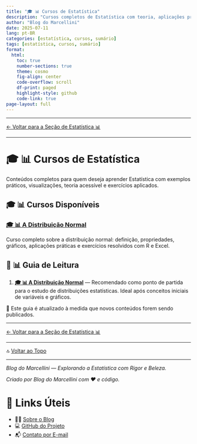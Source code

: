 ```yaml
---
title: "🎓 📊 Cursos de Estatística"
description: "Cursos completos de Estatística com teoria, aplicações práticas, visualizações e exercícios resolvidos no R e no Excel."
author: "Blog do Marcellini"
date: 2025-07-11
lang: pt-BR
categories: [estatística, cursos, sumário]
tags: [estatística, cursos, sumário]
format:
  html:
    toc: true
    number-sections: true
    theme: cosmo
    fig-align: center
    code-overflow: scroll
    df-print: paged
    highlight-style: github
    code-link: true
page-layout: full
---
```


---

[← Voltar para a Seção de Estatística 📊](/posts/estatistica/)

---

# 🎓 📊 Cursos de Estatística

Conteúdos completos para quem deseja aprender Estatística com exemplos práticos, visualizações, teoria acessível e exercícios aplicados.

## 🎓 📊 Cursos Disponíveis

### [🎓 📊 A Distribuição Normal](/posts/cursos/estatistica/distribuicao_normal/index.qmd)
Curso completo sobre a distribuição normal: definição, propriedades, gráficos, aplicações práticas e exercícios resolvidos com R e Excel.

## 📖 📊 Guia de Leitura

1. **[🎓 📊 A Distribuição Normal](/posts/cursos/estatistica/distribuicao_normal/index.qmd)** — Recomendado como ponto de partida para o estudo de distribuições estatísticas. Ideal após conceitos iniciais de variáveis e gráficos.

📌 Este guia é atualizado à medida que novos conteúdos forem sendo publicados.

---

[← Voltar para a Seção de Estatística 📊](/posts/estatistica/)

---

🔝 [Voltar ao Topo](index.qmd)

---

*Blog do Marcellini — Explorando a Estatística com Rigor e Beleza.*

:::{.callout-note}
*Criado por Blog do Marcellini com ❤️ e código.*
:::

# 🔗 Links Úteis

- 🧑‍🏫 [Sobre o Blog](../../../posts/pessoal/sobre-o-blog.qmd)
- 💻 <a href="https://github.com/marcellini-celso/blog-marcellini-V2.git" target="_blank">GitHub do Projeto</a>
- 📬 [Contato por E-mail](mailto:prof.marcellini@gmail.com)



